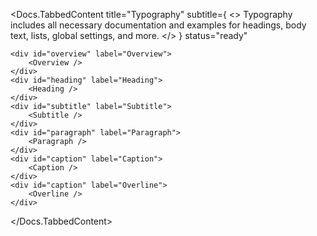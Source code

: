 


<Docs.TabbedContent
	title="Typography"
	subtitle={
		<>
			Typography includes all necessary documentation and examples for
			headings, body text, lists, global settings, and more.
		</>
	}
	status="ready"
>
	<div id="overview" label="Overview">
		<Overview />
	</div>
	<div id="heading" label="Heading">
		<Heading />
	</div>
	<div id="subtitle" label="Subtitle">
		<Subtitle />
	</div>
	<div id="paragraph" label="Paragraph">
		<Paragraph />
	</div>
	<div id="caption" label="Caption">
		<Caption />
	</div>
	<div id="caption" label="Overline">
		<Overline />
	</div>
</Docs.TabbedContent>
